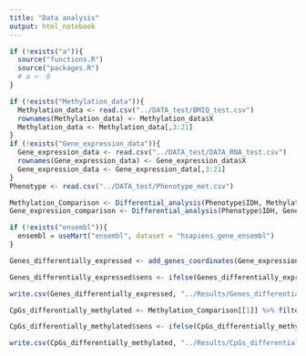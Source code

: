 ```yaml
---
title: "Data analysis"
output: html_notebook
---
```




```r
if (!exists("a")){
  source("functions.R")
  source("packages.R")
  # a <- 0
}
```

```r
if (!exists("Methylation_data")){
  Methylation_data <- read.csv("../DATA_test/BMIQ_test.csv")
  rownames(Methylation_data) <- Methylation_data$X
  Methylation_data <- Methylation_data[,3:21]
}
if (!exists("Gene_expression_data")){
  Gene_expression_data <- read.csv("../DATA_test/DATA_RNA_test.csv")
  rownames(Gene_expression_data) <- Gene_expression_data$X
  Gene_expression_data <- Gene_expression_data[,3:21]
}
Phenotype <- read.csv("../DATA_test/Phenotype_met.csv")
```

```r
Methylation_Comparison <- Differential_analysis(Phenotype$IDH, Methylation_data, type_of_data = "methylation")
Gene_expression_comparison <- Differential_analysis(Phenotype$IDH, Gene_expression_data, type_of_data = "gene_expression")
```
```r
if (!exists("ensembl")){
  ensembl = useMart("ensembl", dataset = "hsapiens_gene_ensembl")
}

Genes_differentially_expressed <- add_genes_coordinates(Gene_expression_comparison[[1]]) %>% filter(., (logFC**2 > 2.25 & P.Value < 0.05 & hgnc_symbol != "")) %>% dplyr::select(., logFC, AveExpr, P.Value, hgnc_symbol)

Genes_differentially_expressed$sens <- ifelse(Genes_differentially_expressed$logFC > 0, "up_regulated", "down_regulated")

write.csv(Genes_differentially_expressed, "../Results/Genes_differentially_expressed.csv")
```

```r
CpGs_differentially_methylated <- Methylation_Comparison[[1]] %>% filter(., (P.Value < 0.05 & logFC**2 > 0.3**2))

CpGs_differentially_methylated$sens <- ifelse(CpGs_differentially_methylated$logFC > 0, "hypermethylated", "hypomethylated")

write.csv(CpGs_differentially_methylated, "../Results/CpGs_differentially_methylated.csv")
```

